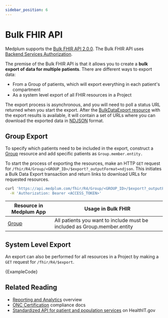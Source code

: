 ```yaml
---
sidebar_position: 6
---
```



# Bulk FHIR API

Medplum supports the [Bulk FHIR API 2.0.0](https://hl7.org/fhir/uv/bulkdata/STU2/). The Bulk FHIR API uses [Backend Services Authorization](https://www.hl7.org/fhir/smart-app-launch/backend-services.html).

The premise of the Bulk FHIR API is that it allows you to create a **bulk export of data for multiple patients**. There are different ways to export data:

- From a Group of patients, which will export everything in each patient's compartment
- As a system level export of all FHIR resources in a Project

The export process is asynchronous, and you will need to poll a status URL returned when you start the export. After the [BulkDataExport resource](/docs/api/fhir/medplum/bulkdataexport) with the export results is available, it will contain a set of URLs where you can download the exported data in [NDJSON][ndjson] format.

[ndjson]: http://ndjson.org/

## Group Export

To specify which patients need to be included in the export, construct a [Group](/docs/api/fhir/resources/group) resource and add specific patients as `Group.member.entity.`

To start the process of exporting the resources, make an HTTP `GET` request for `/fhir/R4/Group/<GROUP_ID>/$export?_outputFormat=ndjson`. This initiates a Bulk Data Export transaction and return links to download URLs for requested resources.

```bash
curl 'https://api.medplum.com/fhir/R4/Group/<GROUP_ID>/$export?_outputFormat=ndjson' \
  -H 'Authorization: Bearer <ACCESS_TOKEN>'
```

| Resource in Medplum App                | Usage in Bulk FHIR                                                       |
| -------------------------------------- | ------------------------------------------------------------------------ |
| [Group](https://app.medplum.com/Group) | All patients you want to include must be included as Group.member.entity |

## System Level Export

An export can also be performed for all resources in a Project by making a `GET` request for `/fhir/R4/$export`.

<MedplumCodeBlock language="py">{ExampleCode}</MedplumCodeBlock>

## Related Reading

- [Reporting and Analytics](/docs/analytics) overview
- [ONC Certification](/docs/compliance/onc) compliance docs
- [Standardized API for patient and population services](https://www.healthit.gov/test-method/standardized-api-patient-and-population-services) on HealthIT.gov
